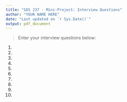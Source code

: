 ```yaml
---
title: "SDS 237 - Mini-Project: Interview Questions"
author: "YOUR NAME HERE"
date: "Last updated on `r Sys.Date()`"
output: pdf_document
---
```


> Enter your interview questions below:

1.
2. 
3. 
4. 
5. 
6. 
7. 
8. 
9. 
10. 

